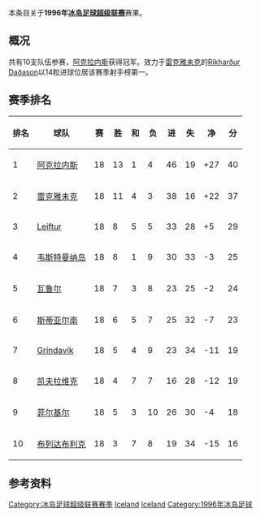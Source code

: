 本条目关于'''1996年[[冰岛足球超级联赛|冰岛足球超级联赛]]'''赛果。

==概况==
共有10支队伍参赛，[[阿克拉内斯竞技俱乐部|阿克拉内斯]]获得冠军。效力于[[雷克雅未克足球俱乐部|雷克雅未克]]的[[Ríkharður_Daðason|Ríkharður Daðason]]以14粒进球位居该赛季射手榜第一。

==赛季排名==
{| class="wikitable" style="text-align: center;"
!排名!!球队!!赛!!胜!!和!!负!!进!!失!!净!!分
|-
|1||[[阿克拉内斯竞技俱乐部|阿克拉内斯]]||18||13||1||4||46||19||+27||40
|-
|2||[[雷克雅未克足球俱乐部|雷克雅未克]]||18||11||4||3||38||16||+22||37
|-
|3||[[Leiftur_Ólafsfjörður|Leiftur]]||18||8||5||5||33||28||+5||29
|-
|4||[[韦斯特曼纳岛竞技俱乐部|韦斯特曼纳岛]]||18||8||1||9||30||33||-3||25
|-
|5||[[瓦鲁尔足球俱乐部|瓦鲁尔]]||18||7||3||8||23||25||-2||24
|-
|6||[[斯蒂亚尔南足球俱乐部|斯蒂亚尔南]]||18||6||5||7||25||32||-7||23
|-
|7||[[Ungmennafélag_Grindavíkur|Grindavík]]||18||5||4||9||23||34||-11||19
|-
|8||[[凯夫拉维克足球俱乐部|凯夫拉维克]]||18||4||7||7||16||28||-12||19
|-
|9||[[菲尔基尔足球俱乐部|菲尔基尔]]||18||5||3||10||26||30||-4||18
|-
|10||[[布列达布利克竞技俱乐部|布列达布利克]]||18||3||7||8||19||34||-15||16
|}

==参考资料==
{{冰岛足球超级联赛赛季}}
{{1995–96 in European football (UEFA)}}
{{1996–97 in European football (UEFA)}}


[[Category:冰岛足球超级联赛赛季|Category:冰岛足球超级联赛赛季]]
[[Category:1996年至1997年本土足球联赛|Iceland]] 
[[Category:1995年至1996年本土足球联赛|Iceland]] 
[[Category:1996年冰岛足球|Category:1996年冰岛足球]]